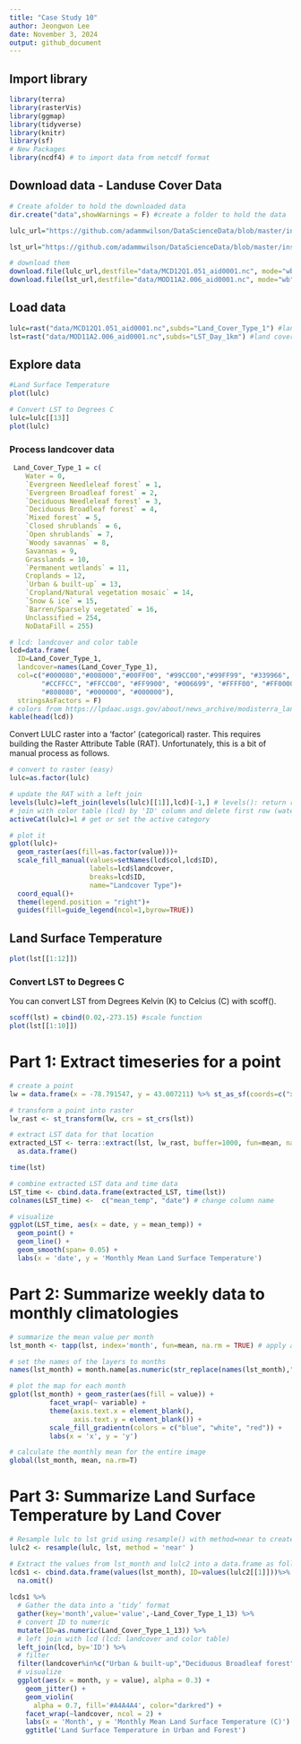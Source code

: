 ```yaml
---
title: "Case Study 10"
author: Jeongwon Lee
date: November 3, 2024
output: github_document
---
```


## Import library
```r
library(terra)
library(rasterVis)
library(ggmap)
library(tidyverse)
library(knitr)
library(sf)
# New Packages
library(ncdf4) # to import data from netcdf format
```


## Download data - Landuse Cover Data
```r
# Create afolder to hold the downloaded data
dir.create("data",showWarnings = F) #create a folder to hold the data

lulc_url="https://github.com/adammwilson/DataScienceData/blob/master/inst/extdata/appeears/MCD12Q1.051_aid0001.nc?raw=true" #land cover

lst_url="https://github.com/adammwilson/DataScienceData/blob/master/inst/extdata/appeears/MOD11A2.006_aid0001.nc?raw=true" #land surface temperature

# download them
download.file(lulc_url,destfile="data/MCD12Q1.051_aid0001.nc", mode="wb")
download.file(lst_url,destfile="data/MOD11A2.006_aid0001.nc", mode="wb")

```

## Load data
```r
lulc=rast("data/MCD12Q1.051_aid0001.nc",subds="Land_Cover_Type_1") #land surface temperature
lst=rast("data/MOD11A2.006_aid0001.nc",subds="LST_Day_1km") #land cover
```

## Explore data
```r
#Land Surface Temperature
plot(lulc)

# Convert LST to Degrees C
lulc=lulc[[13]]
plot(lulc)
```

### Process landcover data
```r
 Land_Cover_Type_1 = c(
    Water = 0, 
    `Evergreen Needleleaf forest` = 1, 
    `Evergreen Broadleaf forest` = 2,
    `Deciduous Needleleaf forest` = 3, 
    `Deciduous Broadleaf forest` = 4,
    `Mixed forest` = 5, 
    `Closed shrublands` = 6,
    `Open shrublands` = 7,
    `Woody savannas` = 8, 
    Savannas = 9,
    Grasslands = 10,
    `Permanent wetlands` = 11, 
    Croplands = 12,
    `Urban & built-up` = 13,
    `Cropland/Natural vegetation mosaic` = 14, 
    `Snow & ice` = 15,
    `Barren/Sparsely vegetated` = 16, 
    Unclassified = 254,
    NoDataFill = 255)

# lcd: landcover and color table
lcd=data.frame(
  ID=Land_Cover_Type_1,
  landcover=names(Land_Cover_Type_1),
  col=c("#000080","#008000","#00FF00", "#99CC00","#99FF99", "#339966", "#993366", "#FFCC99", 
        "#CCFFCC", "#FFCC00", "#FF9900", "#006699", "#FFFF00", "#FF0000", "#999966", "#FFFFFF", 
        "#808080", "#000000", "#000000"),
  stringsAsFactors = F)
# colors from https://lpdaac.usgs.gov/about/news_archive/modisterra_land_cover_types_yearly_l3_global_005deg_cmg_mod12c1
kable(head(lcd))

```

Convert LULC raster into a ‘factor’ (categorical) raster. This requires building the Raster Attribute Table (RAT). Unfortunately, this is a bit of manual process as follows.
```r
# convert to raster (easy)
lulc=as.factor(lulc)

# update the RAT with a left join
levels(lulc)=left_join(levels(lulc)[[1]],lcd)[-1,] # levels(): return raster RAT for inspection 
# join with color table (lcd) by 'ID' column and delete first row (water)
activeCat(lulc)=1 # get or set the active category

# plot it
gplot(lulc)+
  geom_raster(aes(fill=as.factor(value)))+
  scale_fill_manual(values=setNames(lcd$col,lcd$ID),
                    labels=lcd$landcover,
                    breaks=lcd$ID,
                    name="Landcover Type")+
  coord_equal()+
  theme(legend.position = "right")+
  guides(fill=guide_legend(ncol=1,byrow=TRUE))
```
## Land Surface Temperature
```r
plot(lst[[1:12]])
```
### Convert LST to Degrees C
You can convert LST from Degrees Kelvin (K) to Celcius (C) with scoff().
```r
scoff(lst) = cbind(0.02,-273.15) #scale function
plot(lst[[1:10]])
```

# Part 1: Extract timeseries for a point

```r
# create a point
lw = data.frame(x = -78.791547, y = 43.007211) %>% st_as_sf(coords=c("x","y"), crs = 4326)

# transform a point into raster
lw_rast <- st_transform(lw, crs = st_crs(lst))

# extract LST data for that location 
extracted_LST <- terra::extract(lst, lw_rast, buffer=1000, fun=mean, na.rm=T) %>% select(-1) %>% t() %>% 
  as.data.frame()

time(lst)

# combine extracted LST data and time data
LST_time <- cbind.data.frame(extracted_LST, time(lst))
colnames(LST_time) <-  c("mean_temp", "date") # change column name

# visualize 
ggplot(LST_time, aes(x = date, y = mean_temp)) +
  geom_point() +
  geom_line() +
  geom_smooth(span= 0.05) +
  labs(x = 'date', y = 'Monthly Mean Land Surface Temperature')
```

# Part 2: Summarize weekly data to monthly climatologies
```r
# summarize the mean value per month 
lst_month <- tapp(lst, index='month', fun=mean, na.rm = TRUE) # apply a function to subsets of layer of a SpatRaster

# set the names of the layers to months
names(lst_month) = month.name[as.numeric(str_replace(names(lst_month),"m_",""))]

# plot the map for each month
gplot(lst_month) + geom_raster(aes(fill = value)) +
          facet_wrap(~ variable) + 
          theme(axis.text.x = element_blank(),
                axis.text.y = element_blank()) +
          scale_fill_gradientn(colors = c("blue", "white", "red")) +
          labs(x = 'x', y = 'y')

# calculate the monthly mean for the entire image
global(lst_month, mean, na.rm=T)

```

# Part 3: Summarize Land Surface Temperature by Land Cover

```r
# Resample lulc to lst grid using resample() with method=near to create a new object called lulc2.
lulc2 <- resample(lulc, lst, method = 'near' )

# Extract the values from lst_month and lulc2 into a data.frame as follows:
lcds1 <- cbind.data.frame(values(lst_month), ID=values(lulc2[[1]]))%>% 
  na.omit() 
  
lcds1 %>% 
  # Gather the data into a ‘tidy’ format
  gather(key='month',value='value',-Land_Cover_Type_1_13) %>%
  # convert ID to numeric 
  mutate(ID=as.numeric(Land_Cover_Type_1_13)) %>% 
  # left join with lcd (lcd: landcover and color table)
  left_join(lcd, by='ID') %>% 
  # filter 
  filter(landcover%in%c("Urban & built-up","Deciduous Broadleaf forest")) %>%
  # visualize
  ggplot(aes(x = month, y = value), alpha = 0.3) +
    geom_jitter() +
    geom_violin(
      alpha = 0.7, fill='#A4A4A4', color="darkred") +
    facet_wrap(~landcover, ncol = 2) +
    labs(x = 'Month', y = 'Monthly Mean Land Surface Temperature (C)') +
    ggtitle('Land Surface Temperature in Urban and Forest')


```

